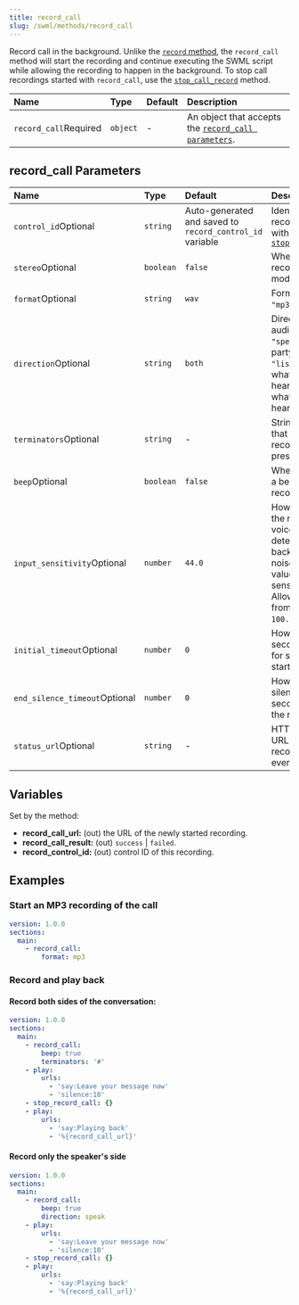 ```yaml
---
title: record_call
slug: /swml/methods/record_call
---
```


Record call in the background. Unlike the [`record` method](./record.mdx), the `record_call` method
will start the recording and continue executing the SWML script while allowing the recording to happen in the background.
To stop call recordings started with `record_call`, use the [`stop_call_record`](./stop_record_call.mdx) method.

| Name                                                        | Type     | Default | Description                                                                     |
|:------------------------------------------------------------|:---------|:--------|:--------------------------------------------------------------------------------|
| `record_call`<span className="required-arg">Required</span> | `object` | -       | An object that accepts the [`record_call parameters`](#record_call-parameters). |

## **record_call Parameters**

| Name                                                                | Type      | Default                                                  | Description                                                                                                                                         |
|:--------------------------------------------------------------------|:----------|:---------------------------------------------------------|:----------------------------------------------------------------------------------------------------------------------------------------------------|
| `control_id`<span className="optional-arg">Optional</span>          | `string`  | Auto-generated and saved to `record_control_id` variable | Identifier for this recording, to use with [`stop_record_call`](./stop_record_call.mdx)                                                             |
| `stereo`<span className="optional-arg">Optional</span>              | `boolean` | `false`                                                  | Whether to record in stereo mode                                                                                                                    |
| `format`<span className="optional-arg">Optional</span>              | `string`  | `wav`                                                    | Format (`"wav"`, `"mp3"`, or `"mp4"`)                                                                                                                         |
| `direction`<span className="optional-arg">Optional</span>           | `string`  | `both`                                                   | Direction of the audio to record: `"speak"` for what party says, `"listen"` for what party hears, `"both"` for what the party hears and says        |
| `terminators`<span className="optional-arg">Optional</span>         | `string`  | -                                                        | String of digits that will stop the recording when pressed                                                                                          |
| `beep`<span className="optional-arg">Optional</span>                | `boolean` | `false`                                                  | Whether to play a beep before recording                                                                                                             |
| `input_sensitivity`<span className="optional-arg">Optional</span>   | `number`  | `44.0`                                                   | How sensitive the recording voice activity detector is to background noise? A larger value is more sensitive. Allowed values from `0.0` to `100.0`. |
| `initial_timeout`<span className="optional-arg">Optional</span>     | `number`  | `0`                                                      | How long, in seconds, to wait for speech to start?                                                                                                  |
| `end_silence_timeout`<span className="optional-arg">Optional</span> | `number`  | `0`                                                      | How much silence, in seconds, will end the recording?                                                                                               |
| `status_url`<span className="optional-arg">Optional</span>         | `string`  | -                                                        | HTTP or HTTPS URL to deliver record status events.                                                                                               |

## **Variables**

Set by the method:

- **record_call_url:** (out) the URL of the newly started recording.
- **record_call_result:** (out) `success` | `failed`.
- **record_control_id:** (out) control ID of this recording.

## **Examples**

### Start an MP3 recording of the call

```yaml andJson
version: 1.0.0
sections:
  main:
    - record_call:
        format: mp3
```

### Record and play back

#### Record both sides of the conversation:

```yaml andJson
version: 1.0.0
sections:
  main:
    - record_call:
        beep: true
        terminators: '#'
    - play:
        urls:
          - 'say:Leave your message now'
          - 'silence:10'
    - stop_record_call: {}
    - play:
        urls:
          - 'say:Playing back'
          - '%{record_call_url}'
```

#### Record only the speaker's side

```yaml andJson
version: 1.0.0
sections:
  main:
    - record_call:
        beep: true
        direction: speak
    - play:
        urls:
          - 'say:Leave your message now'
          - 'silence:10'
    - stop_record_call: {}
    - play:
        urls:
          - 'say:Playing back'
          - '%{record_call_url}'
```
